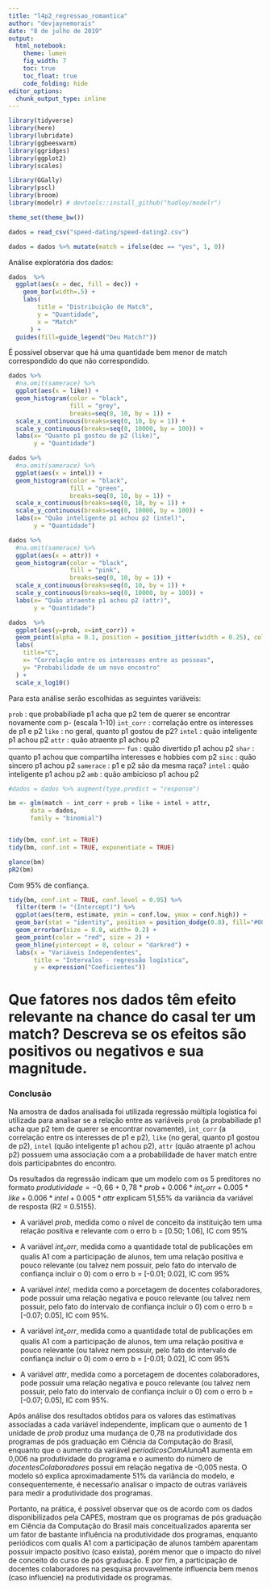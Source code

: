 ```yaml
---
title: "l4p2_regressao_romantica"
author: "devjaynemorais"
date: "8 de julho de 2019"
output: 
  html_notebook:
    theme: lumen
    fig_width: 7
    toc: true
    toc_float: true
    code_folding: hide
editor_options: 
  chunk_output_type: inline
---
```

```r
library(tidyverse)
library(here)
library(lubridate)
library(ggbeeswarm)
library(ggridges)
library(ggplot2)
library(scales)

library(GGally)
library(pscl)
library(broom)
library(modelr) # devtools::install_github("hadley/modelr")

theme_set(theme_bw())
```


```r
dados = read_csv("speed-dating/speed-dating2.csv")

dados = dados %>% mutate(match = ifelse(dec == "yes", 1, 0))
```

Análise exploratória dos dados:

```r
dados  %>%
  ggplot(aes(x = dec, fill = dec)) + 
    geom_bar(width=.5) +
    labs(
        title = "Distribuição de Match",
        y = "Quantidade",
        x = "Match" 
      ) + 
  guides(fill=guide_legend("Deu Match?"))


```
É possível observar que há uma quantidade bem menor de match correspondido do que não correspondido.

```r
dados %>%
  #na.omit(samerace) %>%
  ggplot(aes(x = like)) +
  geom_histogram(color = "black",
                 fill = "grey",
                 breaks=seq(0, 10, by = 1)) +
  scale_x_continuous(breaks=seq(0, 10, by = 1)) +
  scale_y_continuous(breaks=seq(0, 10000, by = 100)) +
  labs(x= "Quanto p1 gostou de p2 (like)",
       y = "Quantidade")
``` 

```r
dados %>%
  #na.omit(samerace) %>%
  ggplot(aes(x = intel)) +
  geom_histogram(color = "black",
                 fill = "green",
                 breaks=seq(0, 10, by = 1)) +
  scale_x_continuous(breaks=seq(0, 10, by = 1)) +
  scale_y_continuous(breaks=seq(0, 10000, by = 100)) +
  labs(x= "Quão inteligente p1 achou p2 (intel)",
       y = "Quantidade")
``` 
```r
dados %>%
  #na.omit(samerace) %>%
  ggplot(aes(x = attr)) +
  geom_histogram(color = "black",
                 fill = "pink",
                 breaks=seq(0, 10, by = 1)) +
  scale_x_continuous(breaks=seq(0, 10, by = 1)) +
  scale_y_continuous(breaks=seq(0, 10000, by = 100)) +
  labs(x= "Quão atraente p1 achou p2 (attr)",
       y = "Quantidade")
``` 

```r
dados  %>%
  ggplot(aes(y=prob, x=int_corr)) +
  geom_point(alpha = 0.1, position = position_jitter(width = 0.25), color="purple") +
  labs(
    title="C", 
    x= "Correlação entre os interesses entre as pessoas", 
    y= "Probabilidade de um novo encontro"
  ) +
  scale_x_log10() 

```  
  
Para esta análise serão escolhidas as seguintes variáveis:

`prob` : que probabiliade p1 acha que p2 tem de querer se encontrar novamente com p- (escala 1-10)
`int_corr` : correlação entre os interesses de p1 e p2
`like` : no geral, quanto p1 gostou de p2?
`intel` : quão inteligente p1 achou p2
`attr` : quão atraente p1 achou p2
--------------------------------------------------
`fun` : quão divertido p1 achou p2
`shar` : quanto p1 achou que compartilha interesses e hobbies com p2
`sinc` : quão sincero p1 achou p2
`samerace` : p1 e p2 são da mesma raça?
`intel` : quão inteligente p1 achou p2
`amb` : quão ambicioso p1 achou p2  

```r

#dados = dados %>% augment(type.predict = "response")

bm <- glm(match ~ int_corr + prob + like + intel + attr,
      data = dados,  
      family = "binomial")


tidy(bm, conf.int = TRUE)
tidy(bm, conf.int = TRUE, exponentiate = TRUE)

glance(bm)
pR2(bm)
``` 
Com 95% de confiança.

```r
tidy(bm, conf.int = TRUE, conf.level = 0.95) %>%
  filter(term != "(Intercept)") %>%
  ggplot(aes(term, estimate, ymin = conf.low, ymax = conf.high)) +
  geom_bar(stat = "identity", position = position_dodge(0.8), fill="#00b894", alpha=0.5, width=.7) + 
  geom_errorbar(size = 0.8, width= 0.2) +
  geom_point(color = "red", size = 2) +
  geom_hline(yintercept = 0, colour = "darkred") +
  labs(x = "Variáveis Independentes",
       title = "Intervalos - regressão logística",
       y = expression("Coeficientes"))
``` 

# Que fatores nos dados têm efeito relevante na chance do casal ter um match? Descreva se os efeitos são positivos ou negativos e sua magnitude. 


### Conclusão

Na amostra de dados analisada foi utilizada regressão múltipla logistica foi utilizada para analisar se a relação entre as variáveis `prob` (a probabiliade p1 acha que p2 tem de querer se encontrar novamente), `int_corr` (a correlação entre os interesses de p1 e p2), `like` (no geral, quanto p1 gostou de p2), `intel` (quão inteligente p1 achou p2), `attr` (quão atraente p1 achou p2) possuem uma associação com a a probabilidade de haver match entre dois participabntes do encontro. 

Os resultados da regressão indicam que um modelo com os 5 preditores no formato $produtividade = -0,66 + 0,78*prob + 0.006*int_corr + 0.005*like + 0.006*intel + 0.005*attr$ explicam 51,55% da variância da variável de resposta (R2 = 0.5155). 

* A variável $prob$, medida como o nível de conceito da instituição tem uma relação positiva e relevante com o erro b = [0.50; 1.06], IC com 95%

* A variável $int_corr$, medida como a quantidade total de publicações em qualis A1 com a participação de alunos, tem uma relação positiva e pouco relevante (ou talvez nem possuir, pelo fato do intervalo de confiança incluir o 0) com o erro b = [-0.01; 0.02], IC com 95%

* A variável $intel$, medida como a porcetagem de docentes colaboradores, pode possuir uma  relação negativa e pouco relevante (ou talvez nem possuir, pelo fato do intervalo de confiança incluir o 0) com o erro b = [-0.07; 0.05], IC com 95%. 

* A variável $int_corr$, medida como a quantidade total de publicações em qualis A1 com a participação de alunos, tem uma relação positiva e pouco relevante (ou talvez nem possuir, pelo fato do intervalo de confiança incluir o 0) com o erro b = [-0.01; 0.02], IC com 95%

* A variável $attr$, medida como a porcetagem de docentes colaboradores, pode possuir uma  relação negativa e pouco relevante (ou talvez nem possuir, pelo fato do intervalo de confiança incluir o 0) com o erro b = [-0.07; 0.05], IC com 95%.

Após análise dos resultados obtidos para os valores das estimativas associadas a cada variável independente, implicam que o aumento de 1 unidade de $prob$ produz uma mudança de 0,78 na produtividade dos programas de pós graduação em Ciência da Computação do Brasil, enquanto que o aumento da variável $periodicosComAlunoA1$ aumenta em 0,006 na produtividade do programa e o aumento do número de $docentesColaboradores$ possui em relação negativa de -0,005 nesta. O modelo só explica aproximadamente 51% da variância do modelo, e consequentemente, é necessaŕio analisar o impacto de outras variáveis para medir a produtividade dos programas.

Portanto, na prática, é possível observar que os de acordo com os dados disponibilizados pela CAPES, mostram que os programas de pós graduação em Ciência da Computação do Brasil mais conceitualizados aparenta ser um fator de bastante influência na produtividade dos programas, enquanto periódicos com qualis A1 com a participação de alunos também aparentam possuir impacto positivo (caso exista), porém menor que o impacto do nível de conceito do curso de pós graduação. E por fim, a participação de docentes colaboradores na pesquisa provavelmente influencia bem menos (caso influencie) na produtividade os programas.  

